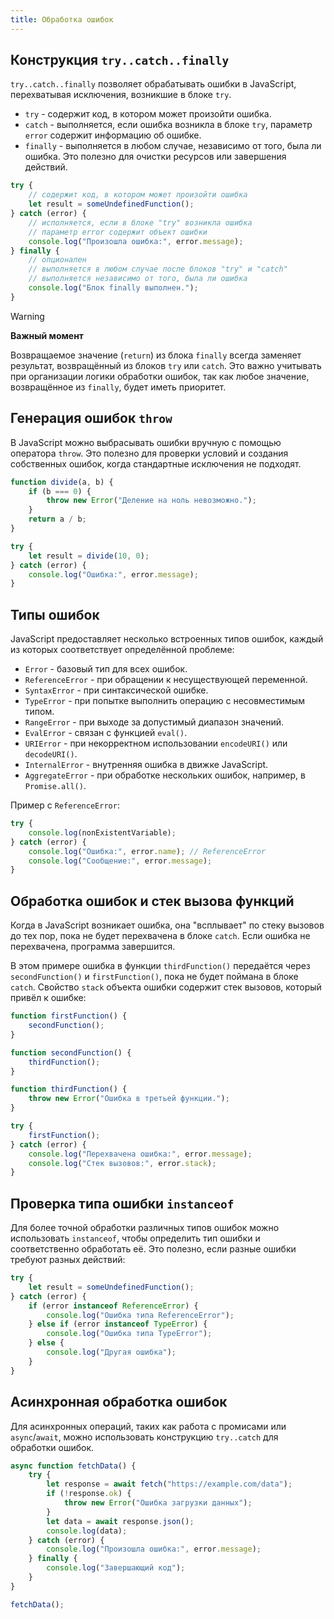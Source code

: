 ```yaml
---
title: Обработка ошибок
---
```


## Конструкция `try..catch..finally`

`try..catch..finally` позволяет обрабатывать ошибки в JavaScript, перехватывая исключения, возникшие в блоке `try`.

- `try` - содержит код, в котором может произойти ошибка.
- `catch` - выполняется, если ошибка возникла в блоке `try`, параметр `error` содержит информацию об ошибке.
- `finally` - выполняется в любом случае, независимо от того, была ли ошибка. Это полезно для очистки ресурсов или завершения действий.

```js
try {
	// содержит код, в котором может произойти ошибка
	let result = someUndefinedFunction();
} catch (error) {
	// исполняется, если в блоке "try" возникла ошибка
	// параметр error содержит объект ошибки
	console.log("Произошла ошибка:", error.message);
} finally {
	// опционален
	// выполняется в любом случае после блоков "try" и "catch"
	// выполняется независимо от того, была ли ошибка
	console.log("Блок finally выполнен.");
}
```

> [!WARNING]
> 
> **Важный момент**
> 
> Возвращаемое значение (`return`) из блока `finally` всегда заменяет результат, возвращённый из блоков `try` или `catch`. Это важно учитывать при организации логики обработки ошибок, так как любое значение, возвращённое из `finally`, будет иметь приоритет.
## Генерация ошибок `throw`

В JavaScript можно выбрасывать ошибки вручную с помощью оператора `throw`. Это полезно для проверки условий и создания собственных ошибок, когда стандартные исключения не подходят.

```js
function divide(a, b) {
	if (b === 0) {
		throw new Error("Деление на ноль невозможно.");
	}
	return a / b;
}

try {
	let result = divide(10, 0);
} catch (error) {
	console.log("Ошибка:", error.message);
}
```

## Типы ошибок

JavaScript предоставляет несколько встроенных типов ошибок, каждый из которых соответствует определённой проблеме:
- `Error` - базовый тип для всех ошибок.
- `ReferenceError` - при обращении к несуществующей переменной.
- `SyntaxError` - при синтаксической ошибке.
- `TypeError` - при попытке выполнить операцию с несовместимым типом.
- `RangeError` - при выходе за допустимый диапазон значений.
- `EvalError` - связан с функцией `eval()`.
- `URIError` - при некорректном использовании `encodeURI()` или `decodeURI()`.
- `InternalError` - внутренняя ошибка в движке JavaScript.
- `AggregateError` - при обработке нескольких ошибок, например, в `Promise.all()`.

Пример с `ReferenceError`:

```js
try {
	console.log(nonExistentVariable);
} catch (error) {
	console.log("Ошибка:", error.name); // ReferenceError
	console.log("Сообщение:", error.message);
}
```

## Обработка ошибок и стек вызова функций

Когда в JavaScript возникает ошибка, она "всплывает" по стеку вызовов до тех пор, пока не будет перехвачена в блоке `catch`. Если ошибка не перехвачена, программа завершится.

В этом примере ошибка в функции `thirdFunction()` передаётся через `secondFunction()` и `firstFunction()`, пока не будет поймана в блоке `catch`. Свойство `stack` объекта ошибки содержит стек вызовов, который привёл к ошибке:

```js
function firstFunction() {
	secondFunction();
}

function secondFunction() {
	thirdFunction();
}

function thirdFunction() {
	throw new Error("Ошибка в третьей функции.");
}

try {
	firstFunction();
} catch (error) {
	console.log("Перехвачена ошибка:", error.message);
	console.log("Стек вызовов:", error.stack);
}
```

## Проверка типа ошибки `instanceof`

Для более точной обработки различных типов ошибок можно использовать `instanceof`, чтобы определить тип ошибки и соответственно обработать её. Это полезно, если разные ошибки требуют разных действий:

```js
try {
	let result = someUndefinedFunction();
} catch (error) {
	if (error instanceof ReferenceError) {
		console.log("Ошибка типа ReferenceError");
	} else if (error instanceof TypeError) {
		console.log("Ошибка типа TypeError");
	} else {
		console.log("Другая ошибка");
	}
}
```

## Асинхронная обработка ошибок

Для асинхронных операций, таких как работа с промисами или `async`/`await`, можно использовать конструкцию `try..catch` для обработки ошибок.

```js
async function fetchData() {
	try {
		let response = await fetch("https://example.com/data");
		if (!response.ok) {
			throw new Error("Ошибка загрузки данных");
		}
		let data = await response.json();
		console.log(data);
	} catch (error) {
		console.log("Произошла ошибка:", error.message);
	} finally {
		console.log("Завершающий код");
	}
}

fetchData();
```